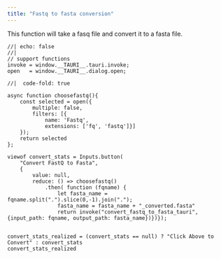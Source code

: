 ```yaml
---
title: "Fastq to fasta conversion"
---
```


This function will take a fasq file and convert it to a fasta file.


```ojs
//| echo: false
//| 
// support functions
invoke = window.__TAURI__.tauri.invoke;
open   = window.__TAURI__.dialog.open;
```


```ojs
//|  code-fold: true

async function choosefastq(){
    const selected = open({
        multiple: false,
        filters: [{
            name: 'Fastq',
            extensions: ['fq', 'fastq']}]
    });
    return selected
};

viewof convert_stats = Inputs.button(
    "Convert FastQ to Fasta", 
    { 
        value: null, 
        reduce: () => choosefastq()
            .then( function (fqname) {
                let fasta_name = fqname.split(".").slice(0,-1).join(".");
                fasta_name = fasta_name + "_converted.fasta"
                return invoke("convert_fastq_to_fasta_tauri", {input_path: fqname, output_path: fasta_name})})});


convert_stats_realized = (convert_stats == null) ? "Click Above to Convert" : convert_stats
convert_stats_realized

```
